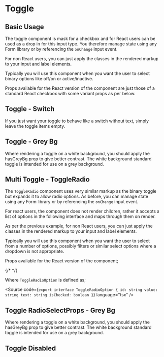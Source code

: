 
<Meta of={ToggleStories} />

# Toggle

## Basic Usage

The toggle component is mask for a checkbox and for React users can be used as a drop in for this input type. You therefore manage state using any Form library or by referencing the `onChange` input event.

For non React users, you can just apply the classes in the rendered markup to your input and label elements.

Typically you will use this component when you want the user to select binary options like off/on or active/inactive.

Props available for the React version of the component are just those of a standard React checkbox with some variant props as per below.

<Controls />

<Canvas of={ToggleStories.BasicUsage} />

<RenderHtmlMarkup of={ToggleStories.BasicUsage} />

## Toggle - Switch

If you just want your toggle to behave like a switch without text, simply leave the toggle items empty.

<Canvas of={ToggleStories.ToggleSwitch} />

<RenderHtmlMarkup of={ToggleStories.ToggleSwitch} />

## Toggle - Grey Bg

Where rendering a toggle on a white background, you should apply the hasGreyBg prop to give better contrast. The white background standard toggle is intended for use on a grey background.

<Canvas of={ToggleStories.ToggleGreyBg} />

<RenderHtmlMarkup of={ToggleStories.ToggleGreyBg} />

## Multi Toggle - ToggleRadio

The `ToggleRadio` component uses very similar markup as the binary toggle but expands it to allow radio options. As before, you can manage state using any Form library or by referencing the `onChange` input event.

For react users, the component does not render children, rather it accepts a list of options in the following interface and maps through them on render.

As per the previous example, for non React users, you can just apply the classes in the rendered markup to your input and label elements.

Typically you will use this component when you want the user to select from a number of options, possibly filters or similar select options where a dropdown is not appropriate.

Props available for the React version of the component;

{/* <ArgsTable of={ToggleRadio} /> */}

Where `ToggleRadioOption` is defined as;

<Source code={`
export interface ToggleRadioOption {
  id: string
  value: string
  text: string
  isChecked: boolean
}
`} language="tsx" />

<Canvas of={ToggleStories.ToggleRadioDefault} />

<RenderHtmlMarkup of={ToggleStories.ToggleRadioDefault} />

## Toggle RadioSelectProps - Grey Bg

Where rendering a toggle on a white background, you should apply the hasGreyBg prop to give better contrast. The white background standard toggle is intended for use on a grey background.

<Canvas of={ToggleStories.ToggleRadioSelectPropsGreyBg} />

<RenderHtmlMarkup of={ToggleStories.ToggleRadioSelectPropsGreyBg} />

## Toggle Disabled

<Canvas of={ToggleStories.ToggleRadioDisabled} />

<RenderHtmlMarkup of={ToggleStories.ToggleRadioDisabled} />
